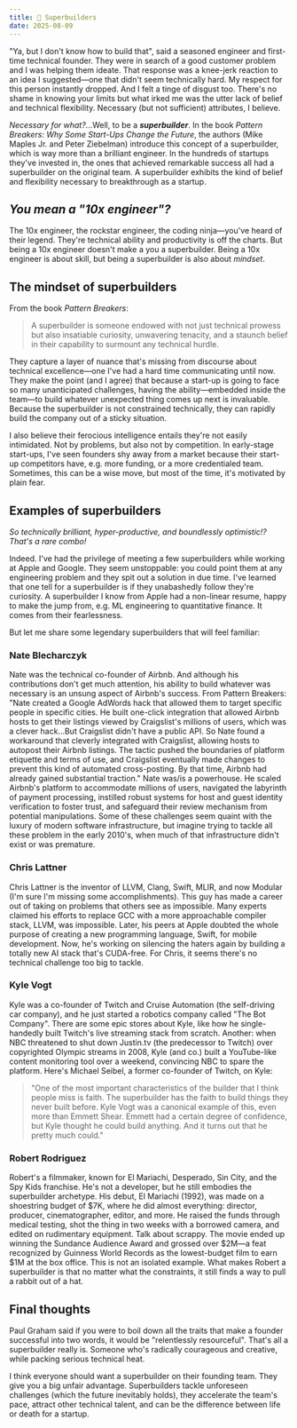 ```yaml
---
title: 👷 Superbuilders
date: 2025-08-09
---
```


"Ya, but I don't know how to build that", said a seasoned engineer and first-time technical founder. They were in search of a good customer problem and I was helping them ideate. That response was a knee-jerk reaction to an idea I suggested—one that didn't seem technically hard. My respect for this person instantly dropped. And I felt a tinge of disgust too. There's no shame in knowing your limits but what irked me was the utter lack of belief and technical flexibility. Necessary (but not sufficient) attributes, I believe.

*Necessary for what?*...Well, to be a ***superbuilder***. In the book *Pattern Breakers: Why Some Start-Ups Change the Future*, the authors (Mike Maples Jr. and Peter Ziebelman) introduce this concept of a superbuilder, which is way more than a brilliant engineer. In the hundreds of startups they've invested in, the ones that achieved remarkable success all had a superbuilder on the original team. A superbuilder exhibits the kind of belief and flexibility necessary to breakthrough as a startup.

## *You mean a "10x engineer"?*

The 10x engineer, the rockstar engineer, the coding ninja—you've heard of their legend. They're technical ability and productivity is off the charts. But being a 10x engineer doesn't make a you a superbuilder. Being a 10x engineer is about skill, but being a superbuilder is also about *mindset*.

## The mindset of superbuilders

From the book *Pattern Breakers*:

> A superbuilder is someone endowed with not just technical prowess but also insatiable curiosity, unwavering tenacity, and a staunch belief in their capability to surmount any technical hurdle. 

They capture a layer of nuance that's missing from discourse about technical excellence—one I've had a hard time communicating until now. They make the point (and I agree) that because a start-up is going to face so many unanticipated challenges, having the ability—embedded inside the team—to build whatever unexpected thing comes up next is invaluable. Because the superbuilder is not constrained technically, they can rapidly build the company out of a sticky situation.

I also believe their ferocious intelligence entails they're not easily intimidated. Not by problems, but also not by competition. In early-stage start-ups, I've seen founders shy away from a market because their start-up competitors have, e.g. more funding, or a more credentialed team. Sometimes, this can be a wise move, but most of the time, it's motivated by plain fear.

## Examples of superbuilders

*So technically brilliant, hyper-productive, and boundlessly optimistic!? That's a rare combo!*

Indeed. I've had the privilege of meeting a few superbuilders while working at Apple and Google. They seem unstoppable: you could point them at any engineering problem and they spit out a solution in due time. I've learned that one tell for a superbuilder is if they unabashedly follow they're curiosity. A superbuilder I know from Apple had a non-linear resume, happy to make the jump from, e.g. ML engineering to quantitative finance. It comes from their fearlessness.

But let me share some legendary superbuilders that will feel familiar:

### Nate Blecharczyk

Nate was the technical co-founder of Airbnb. And although his contributions don't get much attention, his ability to build whatever was necessary is an unsung aspect of Airbnb's success. From Pattern Breakers: "Nate created a Google AdWords hack that allowed them to target specific people in specific cities. He built one-click integration that allowed Airbnb hosts to get their listings viewed by Craigslist's millions of users, which was a clever hack...But Craigslist didn't have a public API. So Nate found a workaround that cleverly integrated with Craigslist, allowing hosts to autopost their Airbnb listings. The tactic pushed the boundaries of platform etiquette and terms of use, and Craigslist eventually made changes to prevent this kind of automated cross-posting. By that time, Airbnb had already gained substantial traction." Nate was/is a powerhouse. He scaled Airbnb's platform to accommodate millions of users, navigated the labyrinth of payment processing, instilled robust systems for host and guest identity verification to foster trust, and safeguard their review mechanism from potential manipulations. Some of these challenges seem quaint with the luxury of modern software infrastructure, but imagine trying to tackle all these problem in the early 2010's, when much of that infrastructure didn't exist or was premature.

### Chris Lattner

Chris Lattner is the inventor of LLVM, Clang, Swift, MLIR, and now Modular (I'm sure I'm missing some accomplishments). This guy has made a career out of taking on problems that others see as impossible. Many experts claimed his efforts to replace GCC with a more approachable compiler stack, LLVM, was impossible. Later, his peers at Apple doubted the whole purpose of creating a new programming language, Swift, for mobile development. Now, he's working on silencing the haters again by building a totally new AI stack that's CUDA-free. For Chris, it seems there's no technical challenge too big to tackle. 

### Kyle Vogt

Kyle was a co-founder of Twitch and Cruise Automation (the self-driving car company), and he just started a robotics company called "The Bot Company". There are some epic stores about Kyle, like how he single-handedly built Twitch's live streaming stack from scratch. Another: when NBC threatened to shut down Justin.tv (the predecessor to Twitch) over copyrighted Olympic streams in 2008, Kyle (and co.) built a YouTube-like content monitoring tool over a weekend, convincing NBC to spare the platform. Here's Michael Seibel, a former co-founder of Twitch, on Kyle:

> "One of the most important characteristics of the builder that I think people miss is faith. The superbuilder has the faith to build things they never built before. Kyle Vogt was a canonical example of this, even more than Emmett Shear. Emmett had a certain degree of confidence, but Kyle thought he could build anything. And it turns out that he pretty much could."

### Robert Rodriguez

Robert's a filmmaker, known for El Mariachi, Desperado, Sin City, and the Spy Kids franchise. He's not a developer, but he still embodies the superbuilder archetype. His debut, El Mariachi (1992), was made on a shoestring budget of \$7K, where he did almost everything: director, producer, cinematographer, editor, and more. He raised the funds through medical testing, shot the thing in two weeks with a borrowed camera, and edited on rudimentary equipment. Talk about scrappy. The movie ended up winning the Sundance Audience Award and grossed over \$2M—a feat recognized by Guinness World Records as the lowest-budget film to earn \$1M at the box office. This is not an isolated example. What makes Robert a superbuilder is that no matter what the constraints, it still finds a way to pull a rabbit out of a hat.

## Final thoughts

Paul Graham said if you were to boil down all the traits that make a founder successful into two words, it would be "relentlessly resourceful". That's all a  superbuilder really is. Someone who's radically courageous and creative, while packing serious technical heat.

I think everyone should want a superbuilder on their founding team. They give you a big unfair advantage. Superbuilders tackle unforeseen challenges (which the future inevitably holds), they accelerate the team's pace, attract other technical talent, and can be the difference between life or death for a startup.
